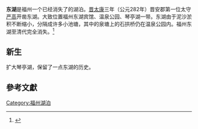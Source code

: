 '''东湖'''是福州一个已经消失了的湖泊。[[晋朝|晋]][[太康|太康]]三年（公元282年）晋安郡第一位太守[[严高|严高]]开凿东湖。大致位置福州东湖宾馆、温泉公园、琴亭湖一带。东湖由于泥沙淤积不断缩小，分隔成许多小池塘，其中的泉塘上的石拱桥仍在温泉公园内。福州东湖至清代完全消失。<ref name="海峡都市报">{{cite news  | author =江方方 曾力 林丹 肖春道  | url =http://news.h0591.com/2009/0609/52143.htm  | title =沧海桑田难为“湖” 琴亭湖将成福州东湖？  | work =海峡都市报  | pages =  | date =2009-06-09  | accessdate =2010年1月10日  | archive-url =https://web.archive.org/web/20160304133219/http://news.h0591.com/2009/0609/52143.htm  | archive-date =2016年3月4日  | dead-url =yes  }}</ref>

==新生==
扩大琴亭湖，保留了一点东湖的历史。

==參考文獻==
{{Reflist}}

[[Category:福州湖泊|Category:福州湖泊]]